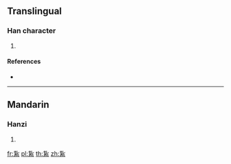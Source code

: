 {{character info/new}}
{{also|紮}}
==Translingual==

===Han character===
{{Han char|rn=120|rad=糸|as=04|sn=10|four=|canj=QUVIF}}

# {{defn|Han|sort=糸04}}

====References====
* {{Han ref|kx=0919.171|dkj=27324|dj=1350.030|hdz=53369.060|uh=7D25|ud=32037}}

----

==Mandarin==

===Hanzi===
{{cmn-hanzi|pin=[[zhá]] ([[zha2]])|wg=cha<sup>2</sup>}}

# {{defn|lang=cmn|sort=糸04}}

[[fr:紥]]
[[pl:紥]]
[[th:紥]]
[[zh:紥]]